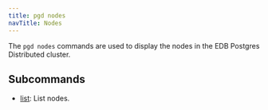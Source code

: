 ```yaml
---
title: pgd nodes
navTitle: Nodes
---
```


The `pgd nodes` commands are used to display the nodes in the EDB Postgres Distributed cluster.

## Subcommands

- [list](list): List nodes.

